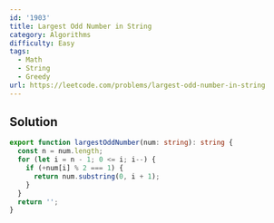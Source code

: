 ```yaml
---
id: '1903'
title: Largest Odd Number in String
category: Algorithms
difficulty: Easy
tags:
  - Math
  - String
  - Greedy
url: https://leetcode.com/problems/largest-odd-number-in-string
---
```


## Solution

```typescript filename="solution.ts" copy
export function largestOddNumber(num: string): string {
  const n = num.length;
  for (let i = n - 1; 0 <= i; i--) {
    if (+num[i] % 2 === 1) {
      return num.substring(0, i + 1);
    }
  }
  return '';
}
```
